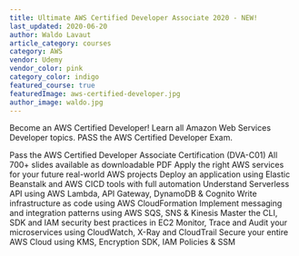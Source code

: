 ```yaml
---
title: Ultimate AWS Certified Developer Associate 2020 - NEW!
last_updated: 2020-06-20
author: Waldo Lavaut
article_category: courses
category: AWS
vendor: Udemy
vendor_color: pink
category_color: indigo
featured_course: true
featuredImage: aws-certified-developer.jpg
author_image: waldo.jpg
---
```


Become an AWS Certified Developer! Learn all Amazon Web Services Developer topics. PASS the AWS Certified Developer Exam.

Pass the AWS Certified Developer Associate Certification (DVA-C01)
All 700+ slides available as downloadable PDF
Apply the right AWS services for your future real-world AWS projects
Deploy an application using Elastic Beanstalk and AWS CICD tools with full automation
Understand Serverless API using AWS Lambda, API Gateway, DynamoDB & Cognito
Write infrastructure as code using AWS CloudFormation
Implement messaging and integration patterns using AWS SQS, SNS & Kinesis
Master the CLI, SDK and IAM security best practices in EC2
Monitor, Trace and Audit your microservices using CloudWatch, X-Ray and CloudTrail
Secure your entire AWS Cloud using KMS, Encryption SDK, IAM Policies & SSM